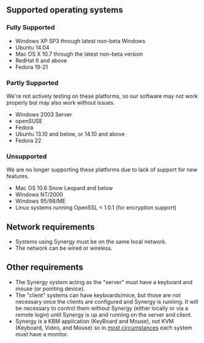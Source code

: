 ==Supported operating systems==

===Fully Supported===

* Windows XP SP3 through latest non-beta Windows
* Ubuntu 14.04
* Mac OS X 10.7 through the latest non-beta version
* RedHat 6 and above
* Fedora 19-21

===Partly Supported===

We're not actively testing on these platforms, so our software may not work properly but may also work without issues.

* Windows 2003 Server
* openSUSE
* Fedora
* Ubuntu 13.10 and below, or 14.10 and above
* Fedora 22

===Unsupported===

We are no longer supporting these platforms due to lack of support for new features.

* Mac OS 10.6 Snow Leopard and below
* Windows NT/2000
* Windows 95/98/ME
* Linux systems running OpenSSL < 1.0.1 (for encryption support)

==Network requirements==

* Systems using Synergy must be on the same local network.
* The network can be wired or wireless.

==Other requirements==

* The Synergy system acting as the "server" must have a keyboard and mouse (or pointing device).
* The "client" systems can have keyboards/mice, but those are not necessary once the clients are configured and Synergy is running. It will be necessary to control them without Synergy (either locally or via a remote login) until Synergy is up and running on the server and client.
* Synergy is a KBM application (KeyBoard and Mouse), not KVM (Keyboard, Video, and Mouse) so in [[Use as a KVM|most circumstances]] each system must have a monitor.